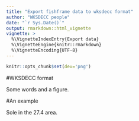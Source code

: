 ```yaml
---
title: "Export fishframe data to wksdecc format"
author: "WKSDECC people"
date: "`r Sys.Date()`"
output: rmarkdown::html_vignette
vignette: >
  %\VignetteIndexEntry{Export data}
  %\VignetteEngine{knitr::rmarkdown}
  %\VignetteEncoding{UTF-8}
---
```


```r
knitr::opts_chunk$set(dev='png')
```

#WKSDECC format

Some words and a figure.

#An example

Sole in the 27.4 area.


